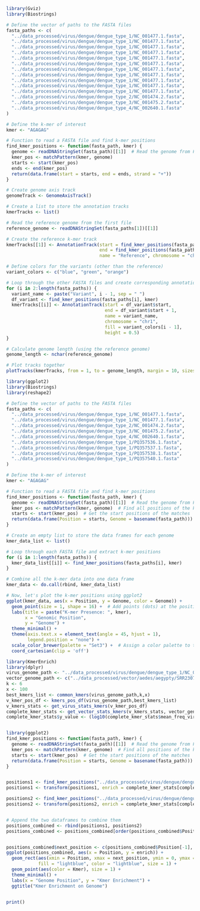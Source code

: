 ```r
library(Gviz)
library(Biostrings)

# Define the vector of paths to the FASTA files
fasta_paths <- c(
  "../data_processed/virus/dengue/dengue_type_1/NC_001477.1.fasta", 
  "../data_processed/virus/dengue/dengue_type_1/NC_001477.1.fasta",
  "../data_processed/virus/dengue/dengue_type_1/NC_001477.1.fasta",
  "../data_processed/virus/dengue/dengue_type_1/NC_001477.1.fasta",
  "../data_processed/virus/dengue/dengue_type_1/NC_001477.1.fasta",
  "../data_processed/virus/dengue/dengue_type_1/NC_001477.1.fasta",
  "../data_processed/virus/dengue/dengue_type_1/NC_001477.1.fasta",
  "../data_processed/virus/dengue/dengue_type_1/NC_001477.1.fasta",
  "../data_processed/virus/dengue/dengue_type_1/NC_001477.1.fasta",
  "../data_processed/virus/dengue/dengue_type_1/NC_001477.1.fasta",
  "../data_processed/virus/dengue/dengue_type_1/NC_001477.1.fasta",
  "../data_processed/virus/dengue/dengue_type_2/NC_001474.2.fasta", 
  "../data_processed/virus/dengue/dengue_type_3/NC_001475.2.fasta", 
  "../data_processed/virus/dengue/dengue_type_4/NC_002640.1.fasta"
)

# Define the k-mer of interest
kmer <- "AGAGAG"

# Function to read a FASTA file and find k-mer positions
find_kmer_positions <- function(fasta_path, kmer) {
  genome <- readDNAStringSet(fasta_path)[[1]]  # Read the genome from FASTA file
  kmer_pos <- matchPattern(kmer, genome)
  starts <- start(kmer_pos)
  ends <- end(kmer_pos)
  return(data.frame(start = starts, end = ends, strand = "+"))
}

# Create genome axis track
genomeTrack <- GenomeAxisTrack()

# Create a list to store the annotation tracks
kmerTracks <- list()

# Read the reference genome from the first file
reference_genome <- readDNAStringSet(fasta_paths[1])[[1]]

# Create the reference k-mer track
kmerTracks[[1]] <- AnnotationTrack(start = find_kmer_positions(fasta_paths[1], kmer)$start, 
                                   end = find_kmer_positions(fasta_paths[1], kmer)$start + 1,
                                   name = "Reference", chromosome = "chr1", fill = "red", height = 0.5)

# Define colors for the variants (other than the reference)
variant_colors <- c("blue", "green", "orange")

# Loop through the other FASTA files and create corresponding annotation tracks
for (i in 2:length(fasta_paths)) {
  variant_name <- paste("Variant", i - 1, sep = " ")
  df_variant <- find_kmer_positions(fasta_paths[i], kmer)
  kmerTracks[[i]] <- AnnotationTrack(start = df_variant$start, 
                                     end = df_variant$start + 1,
                                     name = variant_name, 
                                     chromosome = "chr1", 
                                     fill = variant_colors[i - 1], 
                                     height = 0.5)
}

# Calculate genome length (using the reference genome)
genome_length <- nchar(reference_genome)

# Plot tracks together
plotTracks(kmerTracks, from = 1, to = genome_length, margin = 10, sizes = rep(0.5, length(kmerTracks)), stacking = "dense")
```

```r
library(ggplot2)
library(Biostrings)
library(reshape2)

# Define the vector of paths to the FASTA files
fasta_paths <- c(
  "../data_processed/virus/dengue/dengue_type_1/NC_001477.1.fasta",
  "../data_processed/virus/dengue/dengue_type_1/NC_001477.1.fasta",
  "../data_processed/virus/dengue/dengue_type_2/NC_001474.2.fasta", 
  "../data_processed/virus/dengue/dengue_type_3/NC_001475.2.fasta", 
  "../data_processed/virus/dengue/dengue_type_4/NC_002640.1.fasta",
  "../data_processed/virus/dengue/dengue_type_1/PQ357536.1.fasta",
  "../data_processed/virus/dengue/dengue_type_1/PQ357537.1.fasta",
  "../data_processed/virus/dengue/dengue_type_1/PQ357538.1.fasta",
  "../data_processed/virus/dengue/dengue_type_1/PQ357540.1.fasta"
)

# Define the k-mer of interest
kmer <- "AGAGAG"

# Function to read a FASTA file and find k-mer positions
find_kmer_positions <- function(fasta_path, kmer) {
  genome <- readDNAStringSet(fasta_path)[[1]]  # Read the genome from FASTA file
  kmer_pos <- matchPattern(kmer, genome)  # Find all positions of the k-mer
  starts <- start(kmer_pos)  # Get the start positions of the matches
  return(data.frame(Position = starts, Genome = basename(fasta_path)))  # Return positions with genome name
}

# Create an empty list to store the data frames for each genome
kmer_data_list <- list()

# Loop through each FASTA file and extract k-mer positions
for (i in 1:length(fasta_paths)) {
  kmer_data_list[[i]] <- find_kmer_positions(fasta_paths[i], kmer)
}

# Combine all the k-mer data into one data frame
kmer_data <- do.call(rbind, kmer_data_list)

# Now, let's plot the k-mer positions using ggplot2
ggplot(kmer_data, aes(x = Position, y = Genome, color = Genome)) +
  geom_point(size = 1, shape = 16) +  # Add points (dots) at the positions where k-mer is found
  labs(title = paste("K-mer Presence: ", kmer), 
       x = "Genomic Position", 
       y = "Genome") +
  theme_minimal() +
  theme(axis.text.x = element_text(angle = 45, hjust = 1), 
        legend.position = "none") +
  scale_color_brewer(palette = "Set3") +  # Assign a color palette to the genomes
  coord_cartesian(clip = 'off')
```

```r
library(KmerEnrich)
library(dplyr)
virus_genome_path <- "../data_processed/virus/dengue/dengue_type_1/NC_001477.1.fasta"
vector_genome_path <- c("../data_processed/vector/aedes/aegypty/SRR23079315")
k <- 6
x <- 100
best_kmers_list <- common_kmers(virus_genome_path,k,x)
v_kmer_pos_df <- kmers_pos_df(virus_genome_path,best_kmers_list)
v_kmers_stats <- get_virus_stats_kmers(v_kmer_pos_df)
complete_kmer_stats <- get_vector_stats_kmers(v_kmers_stats, vector_genome_path)
complete_kmer_stats$y_value <- (log10(complete_kmer_stats$mean_freq_virus) - log10(complete_kmer_stats$freq_m))


library(ggplot2)
find_kmer_positions <- function(fasta_path, kmer) {
  genome <- readDNAStringSet(fasta_path)[[1]]  # Read the genome from FASTA file
  kmer_pos <- matchPattern(kmer, genome)  # Find all positions of the k-mer
  starts <- start(kmer_pos)  # Get the start positions of the matches
  return(data.frame(Position = starts, Genome = basename(fasta_path)))  # Return positions with genome name
}


positions1 <- find_kmer_positions("../data_processed/virus/dengue/dengue_type_1/NC_001477.1.fasta", "AGAGAG")
positions1 <- transform(positions1, enrich = complete_kmer_stats[complete_kmer_stats$Kmer == "AGAGAG", "y_value"][[1]], Kmer = "AGAGAG")

positions2 <- find_kmer_positions("../data_processed/virus/dengue/dengue_type_1/NC_001477.1.fasta", "AACAGT")
positions2 <- transform(positions2, enrich = complete_kmer_stats[complete_kmer_stats$Kmer == "AACAGT", "y_value"][[1]], Kmer = "AACAGT")


# Append the two dataframes to combine them
positions_combined <- rbind(positions1, positions2)
positions_combined <- positions_combined[order(positions_combined$Position), ]


positions_combined$next_position <- c(positions_combined$Position[-1], NA)
ggplot(positions_combined, aes(x = Position, y = enrich)) +
  geom_rect(aes(xmin = Position, xmax = next_position, ymin = 0, ymax = enrich), 
            fill = "lightblue", color = "lightblue", size = 1) +
  geom_point(aes(color = Kmer), size = 1) +
  theme_minimal() +
  labs(x = "Genome Position", y = "Kmer Enrichment") +
  ggtitle("Kmer Enrichment on Genome")


print()
```
